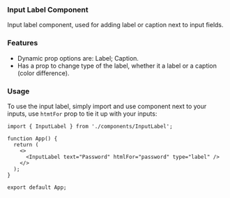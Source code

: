### Input Label Component

Input label component, used for adding label or caption next to input fields.

### Features

- Dynamic prop options are: Label; Caption.
- Has a prop to change type of the label, whether it a label or a caption (color difference).

### Usage

To use the input label, simply import and use component next to your inputs, use `htmtFor` prop to tie it up with your inputs:

```tsx
import { InputLabel } from './components/InputLabel';

function App() {
  return (
    <>
      <InputLabel text="Password" htmlFor="password" type="label" />
    </>
  );
}

export default App;
```
